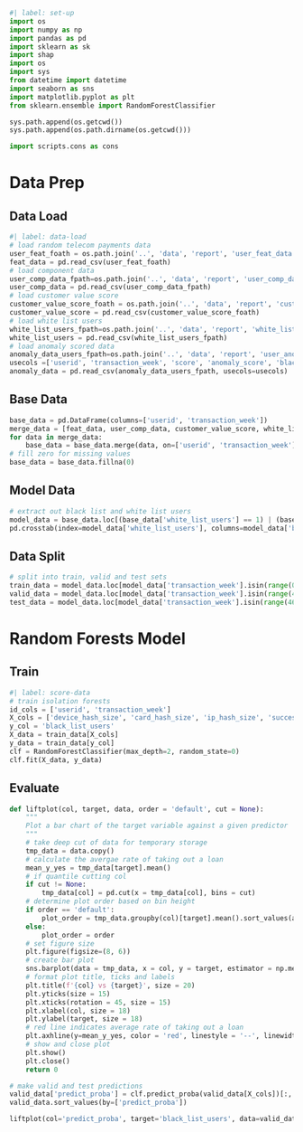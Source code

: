 
```python
#| label: set-up
import os
import numpy as np
import pandas as pd
import sklearn as sk
import shap
import os
import sys
from datetime import datetime
import seaborn as sns
import matplotlib.pyplot as plt
from sklearn.ensemble import RandomForestClassifier

sys.path.append(os.getcwd())
sys.path.append(os.path.dirname(os.getcwd()))

import scripts.cons as cons
```

# Data Prep

## Data Load

```python
#| label: data-load
# load random telecom payments data
user_feat_foath = os.path.join('..', 'data', 'report', 'user_feat_data.csv')
feat_data = pd.read_csv(user_feat_foath)
# load component data
user_comp_data_fpath=os.path.join('..', 'data', 'report', 'user_comp_data.csv')
user_comp_data = pd.read_csv(user_comp_data_fpath)
# load customer value score
customer_value_score_foath = os.path.join('..', 'data', 'report', 'customer_value_score.csv')
customer_value_score = pd.read_csv(customer_value_score_foath)
# load white list users
white_list_users_fpath=os.path.join('..', 'data', 'report', 'white_list_user_data.csv')
white_list_users = pd.read_csv(white_list_users_fpath)
# load anomaly scored data
anomaly_data_users_fpath=os.path.join('..', 'data', 'report', 'user_anomaly_data.csv')
usecols =['userid', 'transaction_week', 'score', 'anomaly_score', 'black_list_users']
anomaly_data = pd.read_csv(anomaly_data_users_fpath, usecols=usecols)
```

## Base Data

```python
base_data = pd.DataFrame(columns=['userid', 'transaction_week'])
merge_data = [feat_data, user_comp_data, customer_value_score, white_list_users, anomaly_data]
for data in merge_data:
    base_data = base_data.merge(data, on=['userid', 'transaction_week'], how='outer')
# fill zero for missing values
base_data = base_data.fillna(0)
```

## Model Data

```python
# extract out black list and white list users
model_data = base_data.loc[(base_data['white_list_users'] == 1) | (base_data['black_list_users'] == 1), :].copy()
pd.crosstab(index=model_data['white_list_users'], columns=model_data['black_list_users'])
```

## Data Split

```python
# split into train, valid and test sets
train_data = model_data.loc[model_data['transaction_week'].isin(range(0, 40)), :].copy()
valid_data = model_data.loc[model_data['transaction_week'].isin(range(40, 46)), :].copy()
test_data = model_data.loc[model_data['transaction_week'].isin(range(46, 53)), :].copy()
```

# Random Forests Model

## Train

```python
#| label: score-data
# train isolation forests
id_cols = ['userid', 'transaction_week']
X_cols = ['device_hash_size', 'card_hash_size', 'ip_hash_size', 'successful_size', 'E900_size', 'E901_size', 'E902_size', 'E903_size', 'E904_size', 'n_comps', 'total_comp_size', 'customer_value_score', 'score']
y_col = 'black_list_users'
X_data = train_data[X_cols]
y_data = train_data[y_col]
clf = RandomForestClassifier(max_depth=2, random_state=0)
clf.fit(X_data, y_data)
```

## Evaluate

```python
def liftplot(col, target, data, order = 'default', cut = None):
    """
    Plot a bar chart of the target variable against a given predictor
    """
    # take deep cut of data for temporary storage
    tmp_data = data.copy()
    # calculate the avergae rate of taking out a loan
    mean_y_yes = tmp_data[target].mean()
    # if quantile cutting col
    if cut != None:
        tmp_data[col] = pd.cut(x = tmp_data[col], bins = cut)
    # determine plot order based on bin height
    if order == 'default':
        plot_order = tmp_data.groupby(col)[target].mean().sort_values(ascending=False).index.values
    else:
        plot_order = order
    # set figure size
    plt.figure(figsize=(8, 6))
    # create bar plot
    sns.barplot(data = tmp_data, x = col, y = target, estimator = np.mean, errorbar = None, color = 'royalblue', order = plot_order)
    # format plot title, ticks and labels
    plt.title(f'{col} vs {target}', size = 20)
    plt.yticks(size = 15)
    plt.xticks(rotation = 45, size = 15)
    plt.xlabel(col, size = 18)
    plt.ylabel(target, size = 18)
    # red line indicates average rate of taking out a loan
    plt.axhline(y=mean_y_yes, color = 'red', linestyle = '--', linewidth = 3)
    # show and close plot
    plt.show()
    plt.close()
    return 0

# make valid and test predictions
valid_data['predict_proba'] = clf.predict_proba(valid_data[X_cols])[:, 1]
valid_data.sort_values(by=['predict_proba'])

liftplot(col='predict_proba', target='black_list_users', data=valid_data, order = None, cut = 10)
```